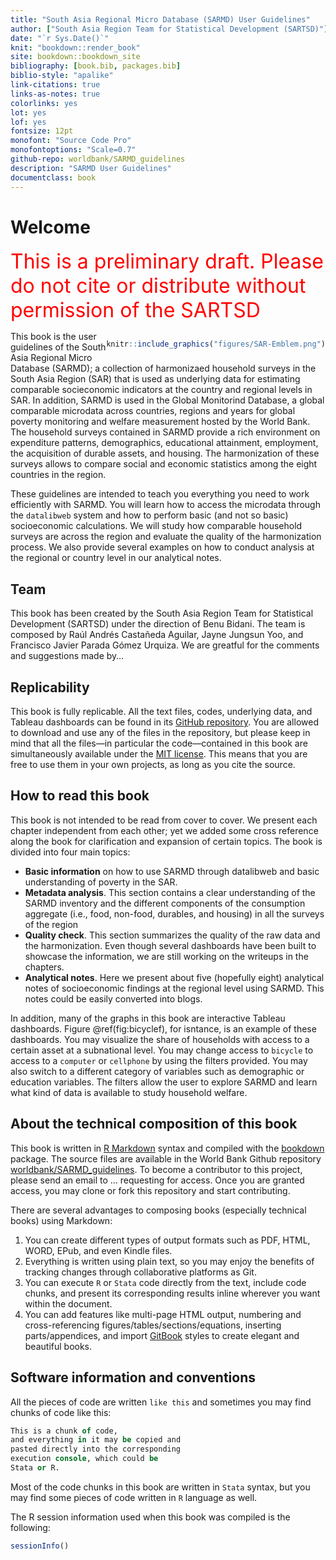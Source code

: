 ---
title: "South Asia Regional Micro Database (SARMD) User Guidelines" 
author: ["South Asia Region Team for Statistical Development (SARTSD)"]
date: "`r Sys.Date()`" 
knit: "bookdown::render_book"
site: bookdown::bookdown_site 
bibliography: [book.bib, packages.bib] 
biblio-style: "apalike" 
link-citations: true
links-as-notes: true
colorlinks: yes
lot: yes
lof: yes
fontsize: 12pt
monofont: "Source Code Pro" 
monofontoptions: "Scale=0.7" 
github-repo: worldbank/SARMD_guidelines
description: "SARMD User Guidelines" 
documentclass: book 
---

# Welcome {#welcome .unnumbered}

<font color="red" size="6" >This is a preliminary draft. Please do not cite or distribute without permission of the SARTSD</font>

<div style= "float:right;position: relative;">
```{r echo=FALSE}
knitr::include_graphics("figures/SAR-Emblem.png")
```
</div>

This book is the user guidelines of the South Asia Regional Micro Database (SARMD); a collection of harmonizaed household surveys in the South Asia Region (SAR) that is used as underlying data for estimating comparable socieconomic indicators at the country and regional levels in SAR. In addition, SARMD is used in the Global Monitorind Database, a global comparable microdata across countries, regions and years for global poverty monitoring and welfare measurement hosted by the World Bank. The household surveys contained in SARMD provide a rich environment on expenditure patterns, demographics, educational attainment, employment, the acquisition of durable assets, and housing. The harmonization of these surveys allows to compare social and economic statistics among the eight countries in the region.

These guidelines are intended to teach you everything you need to work efficiently with SARMD. You will learn how to access the microdata through the `datalibweb` system and how to perform basic (and not so basic) socioeconomic calculations. We will study how comparable household surveys are across the region and evaluate the quality of the harmonization process. We also provide several examples on how to conduct analysis at the regional or country level in our analytical notes. 

## Team {-}

This book has been created by the South Asia Region Team for Statistical Development (SARTSD) under the direction of Benu Bidani. The team is composed by Raúl Andrés Castañeda Aguilar, Jayne Jungsun Yoo, and Francisco Javier Parada Gómez Urquiza. We are greatful for the comments and suggestions made by... 

## Replicability {-}

This book is fully replicable. All the text files, codes, underlying data, and Tableau dashboards can be found in its [GitHub repository](https://github.com/worldbank/SARMD_guidelines). You are allowed to download and use any of the files in the repository, but please keep in mind that all the files---in particular the code---contained in this book are simultaneously available under the [MIT license](https://opensource.org/licenses/MIT). This means that you are free to use them in your own projects, as long as you cite the source.

## How to read this book {#how-to-read .unnumbered}

This book is not intended to be read from cover to cover. We present each chapter independent from each other; yet we added some cross reference along the book for clarification and expansion of certain topics. The book is divided into four main topics:

*	**Basic information** on how to use SARMD through datalibweb and basic understanding of poverty in the SAR. 
*	**Metadata analysis**. This section contains a clear understanding of the SARMD inventory and the different components of the consumption aggregate (i.e., food, non-food, durables, and housing) in all the surveys of the region
*	**Quality check**. This section summarizes the quality of the raw data and the harmonization. Even though several dashboards have been built to showcase the information, we are still working on the writeups in the chapters. 
*	**Analytical notes**. Here we present about five (hopefully eight) analytical notes of socioeconomic findings at the regional level using SARMD. This notes could be easily converted into blogs. 

In addition, many of the graphs in this book are interactive Tableau dashboards. Figure \@ref(fig:bicyclef), for isntance, is an example of these dashboards. You may visualize the share of households with access to a certain asset at a subnational level. You may change access to `bicycle` to access to a `computer` or `cellphone` by using the filters provided. You may also switch to a different category of variables such as demographic or education variables. The filters allow the user to explore SARMD and learn what kind of data is available to study household welfare.

## About the technical composition of this book {-}

This book is written in [R Markdown](https://rmarkdown.rstudio.com/) syntax and compiled with the [bookdown](https://bookdown.org/yihui/bookdown/) package. The source files are available in the World Bank Github repository [worldbank/SARMD_guidelines](https://github.com/worldbank/SARMD_guidelines). To become a contributor to this project, please send an email to ... requesting for access. Once you are granted access, you may clone or fork this repository and start contributing. 

There are several advantages to composing books (especially technical books) using Markdown:

1. You can create different types of output formats such as PDF, HTML, WORD, EPub, and even Kindle files. 
2. Everything is written using plain text, so you may enjoy the benefits of tracking changes through collaborative platforms as Git. 
3. You can execute `R` or `Stata` code directly from the text, include code chunks, and present its corresponding results inline wherever you want within the document. 
4. You can add features like multi-page HTML output, numbering and cross-referencing figures/tables/sections/equations, inserting parts/appendices, and import [GitBook](https://www.gitbook.com) styles to create elegant and beautiful books.


## Software information and conventions {-}

All the pieces of code are written `like this` and sometimes you may find chunks of code like this:

```{stata, eval = FALSE}
This is a chunk of code,
and everything in it may be copied and
pasted directly into the corresponding
execution console, which could be 
Stata or R.
```

Most of the code chunks in this book are written in `Stata` syntax, but you may find some pieces of code written in `R` language as well.  

The R session information used when this book was compiled is the following:

```{r session}
sessionInfo()
```

